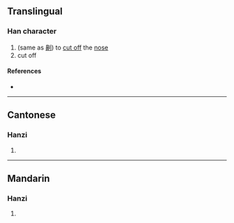 {{character info/new}}
==Translingual==

===Han character===
{{Han char|rn=18|rad=刀|as=10|sn=12|four=|canj=HDLN|ids=⿰臬刂}}

# (same as [[劓]]) to [[cut off]] the [[nose]]
# cut off

====References====
* {{Han ref|kx=0142.290|hdz=10350.120|uh=34F7|ud=13559}}

----

==Cantonese==

===Hanzi===
{{yue-hanzi|jyut=[[nau4]], [[zi6]]|y=nau4, ji6}}

# {{defn|lang=yue|sort=刀10}}

----

==Mandarin==

===Hanzi===
{{cmn-hanzi|pin=[[yì]] ([[yi4]])|wg=i<sup>4</sup>}}

# {{defn|lang=cmn|sort=刀10}}